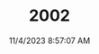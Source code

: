 ---
width: 6000
height: 4000
title: 2002
description: Orange 1976 BMW 2002 2.2L 5-Speed shot in Blanco, TX.
date: 11/4/2023 8:57:07 AM
cameraMake: Sony
cameraModel: ILCE-7M3
lens: E 35-150mm F2.0-F2.8 A058
settingsfStop: f/2.5
settingsISO: ISO 125
settingsShutter: 1/320
settingsFocalLength: 65 mm
---